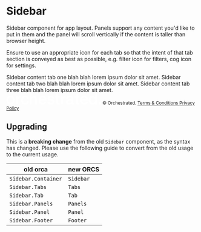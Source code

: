 
<Meta title="Components/Sidebar" component={Sidebar} />

# Sidebar

Sidebar component for app layout. Panels support any content you'd like to put in them and the panel will scroll vertically if the content is taller than browser height.

Ensure to use an appropriate icon for each tab so that the intent of that tab section is conveyed as best as possible, e.g. filter icon for filters, cog icon for settings.

<Preview>
  <Story name="Default">
    <Sidebar>
      <SidebarTabs>
        <SidebarTab active badge="3">
          <Icon icon={["fas", "filter"]} size="lg" />
        </SidebarTab>
        <SidebarTab>
          <Icon icon={["fas", "info-circle"]} size="lg" />
        </SidebarTab>
        <SidebarTab>
          <Icon icon={["fas", "cog"]} size="lg" />
        </SidebarTab>
      </SidebarTabs>
      <SidebarPanels>
        <SidebarPanel active>
          <Box p="r">
            Sidebar content tab one blah blah lorem ipsum dolor sit amet.
          </Box>
        </SidebarPanel>
        <SidebarPanel>
          <Box p="r">
            Sidebar content tab two blah blah lorem ipsum dolor sit amet.
          </Box>
        </SidebarPanel>
        <SidebarPanel>
          <Box p="r">
            Sidebar content tab three blah blah lorem ipsum dolor sit amet.
          </Box>
        </SidebarPanel>
        <SidebarFooter>
          <svg
            xmlns="http://www.w3.org/2000/svg"
            width="250"
            height="30"
            viewBox="0 0 250 30"
            version="1.1"
          >
            <g stroke="none" strokeWidth="1" fill="none" fillRule="evenodd">
              <g fill="#ffffff">
                <path d="M10.9 26C12 26 12.9 25.8 13.6 25.4 14.4 24.9 15.1 24.3 15.6 23.6 16.1 22.9 16.4 22 16.7 21.1 16.9 20.2 17 19.3 17 18.3 17 17.4 16.9 16.5 16.7 15.5 16.4 14.6 16.1 13.8 15.6 13.1 15.1 12.4 14.4 11.8 13.6 11.3 12.9 10.9 12 10.7 10.9 10.7 9.8 10.7 8.9 10.9 8.1 11.3 7.4 11.8 6.7 12.4 6.2 13.1 5.7 13.8 5.3 14.6 5.1 15.5 4.9 16.5 4.8 17.4 4.8 18.3 4.8 19.3 4.9 20.2 5.1 21.1 5.3 22 5.7 22.9 6.2 23.6 6.7 24.3 7.4 24.9 8.1 25.4 8.9 25.8 9.8 26 10.9 26M10.9 29.8C9.2 29.8 7.6 29.5 6.3 29 4.9 28.4 3.8 27.6 2.9 26.6 1.9 25.6 1.2 24.4 0.7 23 0.2 21.6 0 20 0 18.3 0 16.7 0.2 15.1 0.7 13.7 1.2 12.3 1.9 11.1 2.9 10.1 3.8 9.1 4.9 8.3 6.3 7.7 7.6 7.2 9.2 6.9 10.9 6.9 12.6 6.9 14.2 7.2 15.5 7.7 16.9 8.3 18 9.1 18.9 10.1 19.9 11.1 20.6 12.3 21.1 13.7 21.5 15.1 21.8 16.7 21.8 18.3 21.8 20 21.5 21.6 21.1 23 20.6 24.4 19.9 25.6 18.9 26.6 18 27.6 16.9 28.4 15.5 29 14.2 29.5 12.6 29.8 10.9 29.8M26.4 7.5L30.8 7.5 30.8 11.6 30.9 11.6C31.1 11 31.3 10.4 31.7 9.9 32.1 9.3 32.6 8.8 33.2 8.4 33.8 7.9 34.4 7.6 35.1 7.3 35.8 7 36.5 6.9 37.2 6.9 37.8 6.9 38.1 6.9 38.3 6.9 38.6 6.9 38.8 7 39 7L39 11.5C38.7 11.5 38.3 11.4 38 11.4 37.6 11.3 37.3 11.3 37 11.3 36.1 11.3 35.4 11.5 34.7 11.8 34 12.1 33.4 12.6 32.8 13.2 32.3 13.8 31.9 14.6 31.6 15.5 31.3 16.4 31.1 17.4 31.1 18.6L31.1 28.7 26.4 28.7 26.4 7.5ZM54.8 14.8C54.6 13.4 54.1 12.4 53.2 11.7 52.3 11 51.2 10.7 49.8 10.7 49.2 10.7 48.5 10.8 47.8 11 47.1 11.2 46.5 11.6 45.9 12.2 45.3 12.7 44.8 13.5 44.4 14.6 44 15.6 43.8 16.9 43.8 18.6 43.8 19.5 43.9 20.4 44.1 21.3 44.3 22.2 44.7 23 45.1 23.7 45.6 24.4 46.2 24.9 46.9 25.4 47.7 25.8 48.6 26 49.6 26 51 26 52.2 25.6 53.1 24.7 54 23.9 54.6 22.6 54.8 21.1L59.6 21.1C59.2 23.9 58.1 26.1 56.4 27.6 54.7 29.1 52.4 29.8 49.6 29.8 47.9 29.8 46.4 29.5 45.1 29 43.7 28.4 42.6 27.6 41.7 26.6 40.8 25.6 40.2 24.4 39.7 23 39.2 21.7 39 20.2 39 18.6 39 17 39.2 15.4 39.7 14 40.1 12.6 40.8 11.3 41.7 10.3 42.6 9.2 43.7 8.4 45.1 7.8 46.4 7.2 48 6.9 49.8 6.9 51 6.9 52.3 7 53.4 7.4 54.5 7.7 55.6 8.2 56.4 8.8 57.3 9.5 58.1 10.3 58.6 11.3 59.2 12.2 59.5 13.4 59.6 14.8L54.8 14.8ZM61.9 0L66.5 0 66.5 11.1 66.6 11.1C67.2 10.1 68 9.3 69.1 8.6 70.3 8 71.5 7.6 72.9 7.6 75.2 7.6 77 8.3 78.3 9.5 79.6 10.7 80.3 12.5 80.3 15L80.3 29.8 75.7 29.8 75.7 16.2C75.6 14.5 75.3 13.3 74.6 12.5 74 11.8 73 11.4 71.6 11.4 70.8 11.4 70.1 11.5 69.5 11.8 68.9 12.1 68.3 12.5 67.9 13 67.5 13.6 67.1 14.2 66.9 14.9 66.7 15.6 66.5 16.3 66.5 17.1L66.5 29.8 61.9 29.8 61.9 0ZM101.4 16.5C101.3 15.7 101.1 15 100.9 14.3 100.6 13.6 100.2 13 99.8 12.5 99.3 11.9 98.7 11.5 98.1 11.2 97.4 10.9 96.7 10.7 95.8 10.7 95 10.7 94.2 10.9 93.5 11.2 92.8 11.5 92.2 11.9 91.8 12.4 91.3 12.9 90.9 13.5 90.6 14.2 90.3 14.9 90.1 15.7 90.1 16.5L101.4 16.5ZM90.1 19.6C90.1 20.5 90.2 21.3 90.4 22.1 90.7 22.8 91 23.5 91.5 24.1 92 24.7 92.6 25.2 93.3 25.5 94.1 25.9 95 26 96 26 97.4 26 98.5 25.7 99.4 25.1 100.2 24.5 100.9 23.6 101.3 22.4L105.9 22.4C105.6 23.6 105.2 24.7 104.6 25.6 103.9 26.5 103.2 27.3 102.3 27.9 101.4 28.5 100.5 29 99.4 29.3 98.3 29.7 97.2 29.8 96 29.8 94.2 29.8 92.7 29.5 91.4 29 90.1 28.4 88.9 27.6 88 26.6 87.1 25.6 86.4 24.4 86 23 85.5 21.6 85.3 20.1 85.3 18.4 85.3 16.9 85.5 15.4 86 14 86.5 12.6 87.2 11.4 88.1 10.4 89 9.3 90.1 8.5 91.4 7.9 92.7 7.3 94.2 6.9 95.8 6.9 97.6 6.9 99.1 7.3 100.5 8 101.9 8.7 103 9.7 103.9 10.8 104.8 12 105.5 13.4 105.9 14.9 106.3 16.4 106.4 18 106.2 19.6L90.1 19.6ZM112.7 22.3C112.9 23.7 113.4 24.6 114.3 25.2 115.2 25.8 116.3 26 117.6 26 118 26 118.5 26 119.1 25.9 119.6 25.9 120.2 25.7 120.7 25.5 121.2 25.3 121.6 25.1 121.9 24.7 122.2 24.3 122.3 23.8 122.3 23.2 122.3 22.6 122.1 22.1 121.6 21.7 121.2 21.3 120.7 21 120.1 20.7 119.4 20.5 118.7 20.3 117.8 20.1 117 20 116.2 19.8 115.3 19.6 114.4 19.4 113.6 19.1 112.8 18.9 112 18.6 111.2 18.2 110.6 17.7 109.9 17.3 109.4 16.6 109 15.9 108.7 15.2 108.5 14.2 108.5 13.2 108.5 12 108.7 11 109.3 10.2 109.9 9.4 110.6 8.8 111.5 8.3 112.3 7.8 113.3 7.4 114.4 7.2 115.4 7 116.4 6.9 117.4 6.9 118.5 6.9 119.5 7.1 120.6 7.3 121.6 7.5 122.5 7.9 123.3 8.5 124.1 9 124.8 9.7 125.3 10.5 125.8 11.4 126.2 12.4 126.3 13.6L121.4 13.6C121.2 12.5 120.7 11.7 119.9 11.3 119 10.9 118.1 10.7 117.1 10.7 116.7 10.7 116.3 10.7 115.9 10.8 115.4 10.9 115 11 114.6 11.1 114.2 11.3 113.9 11.5 113.6 11.8 113.3 12.1 113.2 12.5 113.2 12.9 113.2 13.5 113.4 14 113.8 14.4 114.2 14.7 114.7 15 115.3 15.3 116 15.5 116.7 15.7 117.6 15.9 118.4 16.1 119.2 16.2 120.1 16.4 121 16.6 121.8 16.9 122.6 17.1 123.5 17.4 124.2 17.8 124.9 18.3 125.5 18.8 126 19.4 126.4 20.1 126.8 20.8 127 21.7 127 22.8 127 24.1 126.7 25.1 126.2 26 125.6 26.9 124.8 27.7 123.9 28.2 123 28.8 122 29.2 120.8 29.4 119.7 29.7 118.6 29.8 117.5 29.8 116.1 29.8 114.9 29.7 113.7 29.4 112.6 29 111.6 28.6 110.8 27.9 109.9 27.3 109.3 26.5 108.8 25.6 108.3 24.7 108 23.5 108 22.3L112.7 22.3ZM128.4 7.7L132 7.7 132 1.1 136.8 1.1 136.8 7.7 141.1 7.7 141.1 11.3 136.8 11.3 136.8 23C136.8 23.5 136.8 23.9 136.8 24.3 136.9 24.7 137 25 137.1 25.2 137.3 25.5 137.5 25.7 137.8 25.8 138.1 25.9 138.5 26 139.1 26 139.4 26 139.7 26 140.1 26 140.4 26 140.7 25.9 141.1 25.8L141.1 29.6C140.5 29.6 140 29.7 139.5 29.7 139 29.8 138.5 29.8 138 29.8 136.7 29.8 135.7 29.7 135 29.5 134.2 29.2 133.6 28.9 133.2 28.4 132.7 27.9 132.4 27.3 132.3 26.6 132.1 25.9 132 25.1 132 24.2L132 11.3 128.4 11.3 128.4 7.7ZM144.5 7.5L148.9 7.5 148.9 11.6 149 11.6C149.2 11 149.4 10.4 149.8 9.9 150.2 9.3 150.7 8.8 151.3 8.4 151.9 7.9 152.5 7.6 153.2 7.3 153.9 7 154.6 6.9 155.3 6.9 155.9 6.9 156.3 6.9 156.5 6.9 156.7 6.9 156.9 7 157.1 7L157.1 11.5C156.8 11.5 156.4 11.4 156.1 11.4 155.7 11.3 155.4 11.3 155.1 11.3 154.3 11.3 153.5 11.5 152.8 11.8 152.1 12.1 151.5 12.6 150.9 13.2 150.4 13.8 150 14.6 149.7 15.5 149.4 16.4 149.2 17.4 149.2 18.6L149.2 28.7 144.5 28.7 144.5 7.5ZM171.9 18.4C171.2 18.8 170.3 19.1 169.2 19.2 168.2 19.3 167.1 19.5 166.1 19.7 165.6 19.7 165.1 19.9 164.6 20 164.1 20.2 163.7 20.4 163.4 20.6 163 20.9 162.7 21.3 162.5 21.7 162.3 22.1 162.2 22.7 162.2 23.3 162.2 23.8 162.4 24.2 162.7 24.6 163 25 163.3 25.3 163.8 25.5 164.2 25.7 164.7 25.8 165.2 25.9 165.7 26 166.1 26 166.6 26 167.1 26 167.7 26 168.3 25.8 168.9 25.7 169.4 25.5 170 25.1 170.5 24.8 171 24.4 171.3 23.8 171.7 23.3 171.9 22.7 171.9 21.9L171.9 18.4ZM176.6 24.4C176.6 25 176.7 25.4 176.8 25.7 177 25.9 177.3 26 177.7 26L178.2 26C178.4 26 178.6 26 178.9 26L178.9 29.3C178.7 29.3 178.5 29.4 178.2 29.5 178 29.5 177.7 29.6 177.4 29.6 177.2 29.7 176.9 29.7 176.6 29.8 176.3 29.8 176.1 29.8 175.9 29.8 174.9 29.8 174.1 29.6 173.5 29.2 172.9 28.8 172.4 28.2 172.2 27.2 171.3 28.1 170.2 28.8 168.8 29.2 167.4 29.6 166.1 29.8 164.8 29.8 163.9 29.8 162.9 29.7 162 29.4 161.2 29.2 160.4 28.8 159.7 28.2 159 27.7 158.5 27.1 158.1 26.3 157.7 25.5 157.5 24.5 157.5 23.5 157.5 22.1 157.7 21 158.2 20.2 158.7 19.4 159.3 18.7 160.1 18.2 160.9 17.8 161.8 17.4 162.8 17.2 163.7 17 164.7 16.8 165.7 16.7 166.6 16.6 167.4 16.4 168.2 16.4 169 16.3 169.6 16.2 170.2 16 170.8 15.8 171.3 15.6 171.6 15.2 172 14.9 172.2 14.4 172.2 13.7 172.2 13 172 12.5 171.7 12.1 171.4 11.8 171.1 11.5 170.7 11.2 170.2 11 169.7 10.9 169.2 10.8 168.7 10.8 168.2 10.7 167.7 10.7 166.4 10.7 165.3 11 164.4 11.6 163.6 12.1 163.1 13 163 14.2L158.3 14.2C158.3 12.8 158.7 11.6 159.3 10.7 159.8 9.8 160.6 9 161.5 8.5 162.4 7.9 163.4 7.5 164.5 7.3 165.7 7.1 166.8 6.9 168 6.9 169.1 6.9 170.1 7.1 171.1 7.3 172.2 7.5 173.1 7.9 173.9 8.4 174.7 8.9 175.4 9.5 175.9 10.3 176.4 11.1 176.6 12.1 176.6 13.2L176.6 24.4ZM180 7.7L183.6 7.7 183.6 1.1 188.4 1.1 188.4 7.7 192.7 7.7 192.7 11.3 188.4 11.3 188.4 23C188.4 23.5 188.4 23.9 188.4 24.3 188.5 24.7 188.6 25 188.7 25.2 188.9 25.5 189.1 25.7 189.4 25.8 189.7 25.9 190.1 26 190.7 26 191 26 191.3 26 191.7 26 192 26 192.3 25.9 192.7 25.8L192.7 29.6C192.1 29.6 191.6 29.7 191.1 29.7 190.6 29.8 190.1 29.8 189.6 29.8 188.3 29.8 187.3 29.7 186.6 29.5 185.8 29.2 185.2 28.9 184.8 28.4 184.3 27.9 184 27.3 183.9 26.6 183.7 25.9 183.7 25.1 183.6 24.2L183.6 11.3 180 11.3 180 7.7ZM211.4 16.5C211.4 15.7 211.2 15 210.9 14.3 210.7 13.6 210.3 13 209.8 12.5 209.3 11.9 208.7 11.5 208.1 11.2 207.4 10.9 206.6 10.7 205.8 10.7 204.9 10.7 204.1 10.9 203.4 11.2 202.7 11.5 202.1 11.9 201.6 12.4 201.1 12.9 200.7 13.5 200.4 14.2 200.1 14.9 199.9 15.7 199.9 16.5L211.4 16.5ZM199.9 19.6C199.9 20.5 200 21.3 200.3 22.1 200.5 22.8 200.9 23.5 201.4 24.1 201.9 24.7 202.5 25.2 203.2 25.5 204 25.9 204.9 26 205.9 26 207.4 26 208.5 25.7 209.4 25.1 210.3 24.5 210.9 23.6 211.4 22.4L216.1 22.4C215.8 23.6 215.3 24.7 214.7 25.6 214.1 26.5 213.3 27.3 212.4 27.9 211.5 28.5 210.5 29 209.4 29.3 208.3 29.7 207.1 29.8 205.9 29.8 204.2 29.8 202.6 29.5 201.3 29 199.9 28.4 198.8 27.6 197.8 26.6 196.9 25.6 196.2 24.4 195.7 23 195.2 21.6 195 20.1 195 18.4 195 16.9 195.2 15.4 195.7 14 196.2 12.6 197 11.4 197.9 10.4 198.8 9.3 200 8.5 201.3 7.9 202.6 7.3 204.1 6.9 205.8 6.9 207.6 6.9 209.1 7.3 210.5 8 211.9 8.7 213.1 9.7 214 10.8 214.9 12 215.6 13.4 216 14.9 216.4 16.4 216.6 18 216.4 19.6L199.9 19.6ZM222.7 18.9C222.7 19.8 222.9 20.7 223.1 21.5 223.3 22.4 223.7 23.2 224.2 23.9 224.7 24.6 225.3 25.1 226.1 25.5 226.9 25.9 227.8 26.1 228.8 26.1 229.9 26.1 230.8 25.9 231.6 25.5 232.4 25 233 24.5 233.5 23.8 234 23 234.4 22.2 234.6 21.4 234.9 20.5 235 19.6 235 18.6 235 16.3 234.5 14.5 233.4 13.1 232.3 11.8 230.8 11.2 228.9 11.2 227.8 11.2 226.8 11.4 226 11.9 225.3 12.3 224.6 12.9 224.1 13.6 223.6 14.3 223.3 15.2 223.1 16.1 222.8 17 222.7 17.9 222.7 18.9ZM239.7 29.2L235.1 29.2 235.1 26.4 235 26.4C234.3 27.6 233.4 28.5 232.1 29 230.9 29.6 229.6 29.8 228.2 29.8 226.5 29.8 224.9 29.5 223.7 28.9 222.4 28.3 221.3 27.6 220.4 26.5 219.6 25.5 219 24.3 218.5 23 218.1 21.6 217.9 20.1 217.9 18.5 217.9 16.6 218.2 14.9 218.7 13.6 219.2 12.2 220 11 220.8 10.1 221.7 9.2 222.8 8.6 223.9 8.1 225.1 7.7 226.2 7.5 227.4 7.5 228.1 7.5 228.8 7.6 229.5 7.7 230.2 7.8 230.9 8 231.6 8.3 232.2 8.5 232.8 8.9 233.4 9.3 233.9 9.7 234.4 10.2 234.7 10.8L234.8 10.8 234.8 0 239.7 0 239.7 29.2Z" />
                <polygon points="244.3 29.8 250 29.8 250 24.1 244.3 24.1" />
              </g>
            </g>
          </svg>
          <small>
            © Orchestrated.
            <a
              target="_blank"
              rel="noopener noreferrer"
              href="https://orchestrated.io/legal/terms"
            >
              Terms & Conditions
            </a>
            <a
              target="_blank"
              rel="noopener noreferrer"
              href="https://orchestrated.io/legal/privacy"
            >
              Privacy Policy
            </a>
          </small>
        </SidebarFooter>
      </SidebarPanels>
    </Sidebar>
  </Story>
</Preview>

## Upgrading

This is a **breaking change** from the old `Sidebar` component, as the syntax has changed. Please use the following guide to convert from the old usage to the current usage.

| **old orca**        | **new ORCS** |
| ------------------- | ------------ |
| `Sidebar.Container` | `Sidebar`    |
| `Sidebar.Tabs`      | `Tabs`       |
| `Sidebar.Tab`       | `Tab`        |
| `Sidebar.Panels`    | `Panels`     |
| `Sidebar.Panel`     | `Panel`      |
| `Sidebar.Footer`    | `Footer`     |
